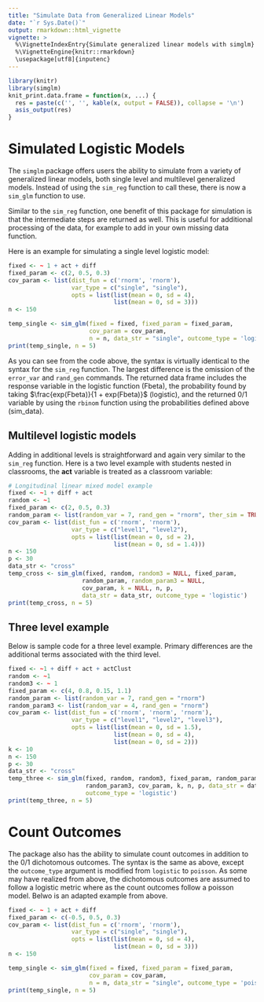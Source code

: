 ```yaml
---
title: "Simulate Data from Generalized Linear Models"
date: "`r Sys.Date()`"
output: rmarkdown::html_vignette
vignette: >
  %\VignetteIndexEntry{Simulate generalized linear models with simglm}
  %\VignetteEngine{knitr::rmarkdown}
  \usepackage[utf8]{inputenc}
---
```

```r
library(knitr)
library(simglm)
knit_print.data.frame = function(x, ...) {
  res = paste(c('', '', kable(x, output = FALSE)), collapse = '\n')
  asis_output(res)
}
```

# Simulated Logistic Models
The `simglm` package offers users the ability to simulate from a variety of generalized linear models, both single level and multilevel generalized models. Instead of using the `sim_reg` function to call these, there is now a `sim_glm` function to use. 

Similar to the `sim_reg` function, one benefit of this package for simulation is that the intermediate steps are returned as well. This is useful for additional processing of the data, for example to add in your own missing data function.

Here is an example for simulating a single level logistic model:

```r
fixed <- ~ 1 + act + diff
fixed_param <- c(2, 0.5, 0.3)
cov_param <- list(dist_fun = c('rnorm', 'rnorm'),
                  var_type = c("single", "single"),
                  opts = list(list(mean = 0, sd = 4),
                              list(mean = 0, sd = 3)))
n <- 150

temp_single <- sim_glm(fixed = fixed, fixed_param = fixed_param, 
                       cov_param = cov_param, 
                       n = n, data_str = "single", outcome_type = 'logistic')
print(temp_single, n = 5)
```

As you can see from the code above, the syntax is virtually identical to the syntax for the `sim_reg` function. The largest difference is the omission of the `error_var` and `rand_gen` commands. The returned data frame includes the response variable in the logistic function (Fbeta), the probability found by taking $\frac{exp(Fbeta)}{1 + exp(Fbeta)}$ (logistic), and the returned 0/1 variable by using the `rbinom` function using the probabilities defined above (sim_data).

## Multilevel logistic models
Adding in additional levels is straightforward and again very similar to the `sim_reg` function. Here is a two level example with students nested in classrooms, the **act** variable is treated as a classroom variable:

```r
# Longitudinal linear mixed model example
fixed <- ~1 + diff + act
random <- ~1 
fixed_param <- c(2, 0.5, 0.3)
random_param <- list(random_var = 7, rand_gen = "rnorm", ther_sim = TRUE)
cov_param <- list(dist_fun = c('rnorm', 'rnorm'),
                  var_type = c("level1", "level2"),
                  opts = list(list(mean = 0, sd = 2),
                              list(mean = 0, sd = 1.4)))
n <- 150
p <- 30
data_str <- "cross"
temp_cross <- sim_glm(fixed, random, random3 = NULL, fixed_param,
                     random_param, random_param3 = NULL,
                     cov_param, k = NULL, n, p,
                     data_str = data_str, outcome_type = 'logistic')
print(temp_cross, n = 5)
```

## Three level example
Below is sample code for a three level example. Primary differences are the additional terms associated with the third level.

```r
fixed <- ~1 + diff + act + actClust
random <- ~1
random3 <- ~ 1
fixed_param <- c(4, 0.8, 0.15, 1.1)
random_param <- list(random_var = 7, rand_gen = "rnorm")
random_param3 <- list(random_var = 4, rand_gen = "rnorm")
cov_param <- list(dist_fun = c('rnorm', 'rnorm', 'rnorm'),
                  var_type = c("level1", "level2", "level3"),
                  opts = list(list(mean = 0, sd = 1.5),
                              list(mean = 0, sd = 4),
                              list(mean = 0, sd = 2)))
k <- 10
n <- 150
p <- 30
data_str <- "cross"
temp_three <- sim_glm(fixed, random, random3, fixed_param, random_param,
                      random_param3, cov_param, k, n, p, data_str = data_str,
                      outcome_type = 'logistic')
print(temp_three, n = 5)
```


# Count Outcomes
The package also has the ability to simulate count outcomes in addition to the 0/1 dichotomous outcomes. The syntax is the same as above, except the `outcome_type` argument is modified from `logistic` to `poisson`. As some may have realized from above, the dichotomous outcomes are assumed to follow a logistic metric where as the count outcomes follow a poisson model. Belwo is an adapted example from above.

```r
fixed <- ~ 1 + act + diff
fixed_param <- c(-0.5, 0.5, 0.3)
cov_param <- list(dist_fun = c('rnorm', 'rnorm'),
                  var_type = c("single", "single"),
                  opts = list(list(mean = 0, sd = 4),
                              list(mean = 0, sd = 3)))
n <- 150

temp_single <- sim_glm(fixed = fixed, fixed_param = fixed_param, 
                       cov_param = cov_param, 
                       n = n, data_str = "single", outcome_type = 'poisson')
print(temp_single, n = 5)
```

